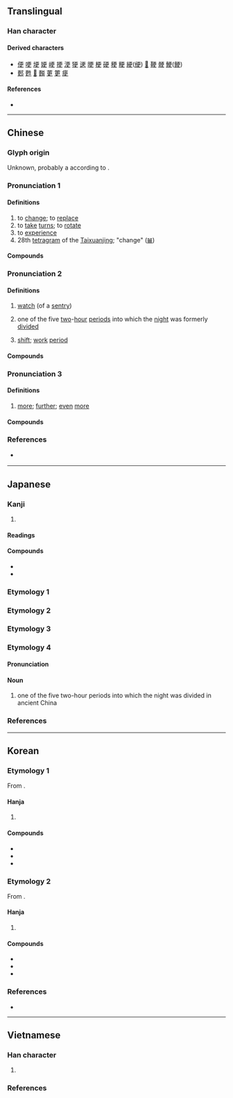 {{also|史|吏}}
{{character info}}
{{character info|codepoint=0xF901}}
==Translingual==
{{stroke order|strokes=7}}

===Han character===
{{Han char|rn=73|rad=曰|as=03|sn=7|four=10506|canj=MLWK|ids=⿱一⿻日乂}}

====Derived characters====
* [[便]] [[哽]] [[埂]] [[㛐]] [[峺]] [[挭]] [[浭]] [[㹴]] [[䢚]] [[𣆳]] [[梗]] [[硬]] [[稉]] [[粳]] [[綆]]([[绠]]) [[𧣲]] [[鞕]] [[骾]] [[鯁]]([[鲠]])
* [[郠]] [[甦]] [[𦑃]] [[㬲]] [[莄]] [[筻]] [[㾘]]

====References====
* {{Han ref|kx=0502.060|dkj=14283|dj=0874.040|hdz=10020.020|uh=66F4|ud=26356|bh=A7F3|bd=42995}}

----

==Chinese==
{{zh-forms}}

===Glyph origin===
{{Han etyl}}
Unknown, probably a {{Han compound|丙|攴|ls=psc|c1=p|c2=s|nocap=yes}} according to ''{{w|Shuowen}}''.

===Pronunciation 1===
{{zh-pron
|m=gēng,jīng,1nb=standard in Mainland and Taiwan,2nb=see the note below
|m_note=“jīng” - literary variant for sense “to experience”
|m-s=
|c=gang1
|c-t=
|g=
|h=pfs=n:kiên
|j=
|mb=
|md=găng
|mn=xm,zz,tw:keng/qz:kng
|mn_note=literary reading
|mn-t=gêng1
|w=
|x=
|dial=1
|mc=1
|oc=1
|cat=v
}}

====Definitions====
{{zh-hanzi}}

# to [[change]]; to [[replace]]
# to [[take]] [[turn]]s; to [[rotate]]
# to [[experience]]
# 28th [[tetragram]] of the [[Taixuanjing]]; "change" ([[𝌡]])

====Compounds====
{{zh-der|fold=1|更調|厲精更始|堂構更新|更賦|更審|更張|更唱|洗盞更酌|更弦易轍|更化|更立|更姓|更訂|更年期|更故|更改|更名改姓|更始|更定|朝更暮改|朝更夕改|更正|改弦更張|更衣|更番|更端|更換|更動|更替|萬象更新|更新換代|更行|更新|更迭|滌故更新|改姓更名|更年|更衣室|洗削更革|更變|更代|更易|更休|更正啟事|更相|更次|更僕難數|更名|紛更|解弦更張|變更|與民更始|除舊更新}}

===Pronunciation 2===
{{zh-pron
|m=gēng,jīng,2na=nonstandard or dialectal, the time sense
|m-s=
|c=gaang1
|c-t=
|g=
|h=pfs=kâng
|j=jing1
|mb=
|md=gĕng
|mn=xm,qz,tp,lk,sx,km,mg,hc:kiⁿ/zz,kh,tn,yl,tc:keⁿ
|mn_note=vernacular reading
|mn-t=gên1
|w=
|x=
|dial=n
|mc=1
|oc=1
|ma=
|cat=n
}}

====Definitions====
{{zh-hanzi}}

# {{lb|zh|historical}} [[watch]] (of a [[sentry]])
# {{lb|zh|historical}} one of the five [[two]]-[[hour]] [[period]]s into which the [[night]] was formerly [[divide]]d
# {{lb|zh|by extension|Hong Kong Cantonese}} [[shift]]; [[work]] [[period]]

====Compounds====
{{zh-der|fold=1|五更三點|定更|夜半三更|五更|夜靜更深|三更四鼓|五更雞|五更頭|坐更|三更|九更天|夜靜更長|守更|八更|值更|半夜三更|五更天|夜靜更闌|三更半夜|嚴更|二五更|初更|司更|更深人靜|打更|更闌|持更|更籌|更深夜靜|更深|更鼓|更漏|知更鳥|更夫|更頭|更長夢短|看更|更長漏永|更深半夜|率更|深更半夜|更樓|更夜|漏盡更闌|更籤|更房|更鼓敲盡|更次|更闌人靜|更點|巡更|鼉更|黑更半夜|鬼打更|連更徹夜|起更|深更}}

===Pronunciation 3===
{{zh-pron
|m=gèng
|c=gang3
|h=pfs=ns:kien
|md=gáing
|mn=xm,zz,tw:kèng/qz:kǹg
|mn_note=literary reading
|mn-t=gêng3
|w=
|dial=2
|mc=2
|oc=2
|ma=y
|cat=adv
}}

====Definitions====
{{zh-hanzi}}

# [[more]]; [[further]]; [[even]] [[more]]
#: {{zh-x|我 的 裙子{zi} 更 漂亮{liang}！|My skirt is '''even more''' beautiful!}}
#: {{zh-x|加拿大 的 房子{zi} 比 ^美國 的 更 貴。|Canadian homes are '''even more''' expensive than American homes.}}

====Compounds====
{{zh-der|fold=1|更生人|更生保護|更做到|更轉一竿|更加|更甚|更不消說|更勝一籌|更且|更做道|更做|更上層樓|更待何時|更待干罷|更則道|更復|更生|那更|自力更生|更上一層樓}}

===References===
* {{qualifier|Min Nan}} {{thcwd|3228}}

{{zh-cat|Beginning}}

----

==Japanese==

===Kanji===
{{ja-kanji|grade=c|rs=一06}}

# {{rfdef|ja|sort=曰03}}

====Readings====
{{ja-readings
|goon=きょう
|kanon=こう
|kun=さら-, ふ-かす, ふ-ける, あらた-める
}}

====Compounds====
* {{ja-r|変更|へんこう}}
* {{ja-r|更新|こうしん}}

===Etymology 1===
{{ja-kanjitab|さら|yomi=k}}
{{ja-see|新}}

===Etymology 2===
{{ja-kanjitab|こもごも|yomi=k}}
{{ja-see|こもごも}}

===Etymology 3===
{{ja-kanjitab|ふ|yomi=k}}
{{ja-see|更け}}

===Etymology 4===
{{ja-kanjitab|こう|yomi=o}}

====Pronunciation====
{{ja-pron|こう|y=o|acc=1|acc_ref=DJR}}

====Noun====
{{ja-noun|こう|hhira=かう}}

# one of the five two-hour periods into which the night was divided in ancient China

===References===
<references/>

----

==Korean==

===Etymology 1===
From {{der|ko|ltc|-}} {{ltc-l|更|id=2}}. {{hanja-sinjeung|ᄀᆡᆼ|koyng}}

====Hanja====
{{ko-hanja-search}}
{{ko-hanja|다시|갱}}

# {{hanja form of|갱|[[again]]}}

====Compounds====
{{der-top3|Compounds}}
* {{ko-l|[[갱신]]|[[renewal]]; [[update]]; [[refresh]]|更新}}
* {{ko-l|갱생|[[rebirth]]; [[revival]]|更生}}
* {{ko-l|갱년기|[[menopause]]|更年期}}
{{der-bottom}}

===Etymology 2===
From {{der|ko|ltc|-}} {{ltc-l|更|id=1}}. {{hanja-sinjeung|ᄀᆡᆼ|koyng}}

====Hanja====
{{ko-hanja|고치다|고칠|경}}

# {{hanja form of|경|[[change]]; [[fix]]}}

====Compounds====
{{der-top3|Compounds}}
* {{ko-l|[[경신]]|[[breaking]] a [[record]]|更新}}
* {{ko-l|변경|[[change]]|變更}}
* {{ko-l|경질|[[dismissal]]|更迭}}
{{der-bottom}}

===References===
* {{R:hanjadoc|4752}}

----

==Vietnamese==

===Han character===
{{vi-readings|rs=曰03
|hanviet=canh-tdcndg;tdcntd;gdhn, cánh-tdcndg;gdhn
|phienthiet=
|nom=canh-tdcndg;tdcntd;gdhn, cánh-tdcndg;tdcntd, cành-tdcndg, gánh-tdcntd, ngạnh-gdhn
}}

# {{han tu form of|canh|to [[watch]]; to [[guard]]}}

===References===
<references/>